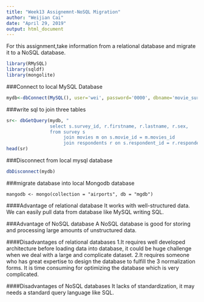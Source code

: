 ---
title: "Week13 Assignemnt-NoSQL Migration"
author: "Weijian Cai"
date: "April 29, 2019"
output: html_document
---

For this assignment,take information from a relational database and migrate it to a NoSQL database.

```{r}
library(RMySQL)
library(sqldf)
library(mongolite)
```

###Connect to local MySQL Database
```{r}
mydb<-dbConnect(MySQL(), user='wei', password='0000', dbname='movie_survey', host='localhost')
```

###write sql to join three tables
```{r}
sr<- dbGetQuery(mydb, "
                select s.survey_id, r.firstname, r.lastname, r.sex,                                   m.moviesname, m.type, s.score,s.date
                from survey s
                     join movies m on s.movie_id = m.movies_id
                     join respondents r on s.respondent_id = r.respondents_id")
head(sr)
```

###Disconnect from local mysql database
```{r}
dbDisconnect(mydb)
```

###migrate database into local Mongodb database
```
mangodb <- mongo(collection = "airports", db = "mgdb")
```



####Advantage of relational database
It works with well-structured data. We can easily pull data from database like MySQL writing SQL. 

###Advantage of NoSQL database
A NoSQL database is good for storing and processing large amounts of unstructured data.

####Disadvantages of relational databases
1.It requires well developed architecture before loading data into database, it could be huge challenge when we deal with a large and complicate dataset. 
2.It requires someone who has great expertise to design the database to fulfill the 3 normalization forms.
It is time consuming for optimizing the database which is very complicated.

####Disadvantages of NoSQL databases
It lacks of standardization, it may needs a standard query language like SQL.
